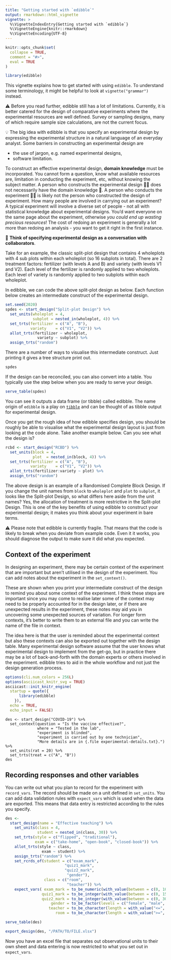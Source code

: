 ```yaml
---
title: "Getting started with `edibble`"
output: rmarkdown::html_vignette
vignette: >
  %\VignetteIndexEntry{Getting started with `edibble`}
  %\VignetteEngine{knitr::rmarkdown}
  %\VignetteEncoding{UTF-8}
---
```


```r
knitr::opts_chunk$set(
  collapse = TRUE,
  comment = "#>",
  eval = TRUE
)
```

```r
library(edibble)
```

This vignette explains how to get started with using `edibble`. To understand some terminology, it might be helpful to look at `vignette("grammar")` instead. 

⚠️ Before you read further, edibble still has a lot of limitations. Currently, it is better catered for the design of comparative experiments where the experimental resources are well defined. Survey or sampling designs, many of which require sample size calculations, are not the current focus.

💡 The big idea with edibble is that you specify an experimental design by expressing the experimental structure in a natural language of an everyday analyst. Some barriers in constructing an experimental design are

* the use of jargon, e.g. named experimental designs,
* software limitation.

To construct an effective experimental design, **domain knowledge** must be incorporated. You cannot form a question, know what available resources are, limitation in conducting the experiment, etc, without knowing the subject matter. A person who constructs the experimental design 👩‍💻 does not necessarily have the domain knowledge 👵. A person who conducts the experiment 👩‍🔬 is likely not the person who constructed the design of experiment. How many people are involved in carrying out an experiment? A typical experiment will involve a diverse set of people - not all with statistical knowledge about experimental designs. You'd want everyone on the same page about the experiment, otherwise *you could end up wasting precious resources*! The cost of redoing an experiment is generally a lot more than redoing an analysis - you want to get it right in the first instance.

💬 **Think of specifying experimental design as a conversation with collaborators**.

Take for an example, the classic split-plot design that contains 4 wholeplots with 4 sub plots within each wholeplot (so 16 subplots in total). There are 2 treatment factors: fertilizer (with levels A and B) and variety (with levels V1 and V2). Each level of the fertilizer is randomly applied to two wholeplots. Each level of variety is randomly applied to two subplots within each wholeplot. 

In edibble, we can code the above split-plot design as below. Each function below creates an intermediate construct of the experimental design.


```r
set.seed(2020) 
spdes <- start_design("Split-plot Design") %>% 
  set_units(wholeplot = 4,
            subplot = nested_in(wholeplot, 4)) %>% 
  set_trts(fertilizer = c("A", "B"),
           variety    = c("V1", "V2")) %>% 
  allot_trts(fertilizer ~ wholeplot, 
              variety ~ subplot) %>% 
  assign_trts("random")
```
There are a number of ways to visualise this intermediate construct. Just printing it gives a tree structure print out.

```r
spdes
```


If the design can be reconciled, you can also convert into a table. You typically use the step below when you are ready to serve your design.

```r
serve_table(spdes)
```

You can see it outputs a data frame (or tibble) called edibble. The name origin of `edibble` is a play on [`tibble`](https://tibble.tidyverse.org/) and can be thought of as tibble output for experimental design.


Once you get the rough idea of how edibble specifies design, you should be roughly be able to visualise what the experimental design layout is just from looking at the code alone. Take another example below. Can you see what the design is?

```r
rcbd <- start_design("RCBD") %>% 
  set_units(block = 4,
            plot  = nested_in(block, 4)) %>% 
  set_trts(fertilizer = c("A", "B"),
           variety    = c("V1", "V2")) %>% 
  allot_trts(fertilizer:variety ~ plot) %>% 
  assign_trts("random")
```

The above design is an example of a Randomised Complete Block Design. If you change the unit names from `block` to `wholeplot` and `plot` to `subplot`, it looks like the Split-plot Design, so what differs here aside from the unit names? Yes, the allocation of treatment is more restrictive in the Split-plot Design. This is one of the key benefits of using edibble to construct your experimental design; it makes you think about your experiment in bare terms.



⚠️ Please note that edibble is currently fragile. That means that the code is likely to break when you deviate from example code. Even it it works, you should diagnose the output to make sure it did what you expected.



## Context of the experiment

In designing an experiment, there may be certain context of the experiment that are important but aren't utilised in the design of the experiment. You can add notes about the experiment in the `set_context()`. 

These are shown when you print your intermediate construct of the design to remind you about some context of the experiment. I think these steps are important since you may come to realise later some of the context may need to be properly accounted for in the design later, or if there are unexpected results in the experiment, these notes may aid you in uncovering some unexpected sources of variation. For longer form contexts, it's better to write them to an external file and you can write the name of the file in context.

The idea here is that the user is reminded about the experimental context but also these contexts can also be exported out together with the design table. Many experimental design software assume that the user knows what experimental design to implement from the get-go, but in practice there may be a lot of back-and-forth with the domain experts or others involved in the experiment. edibble tries to aid in the whole workflow and not just the design generation process.

```r
options(cli.num_colors = 256L)
options(asciicast_knitr_svg = TRUE)
asciicast::init_knitr_engine(
  startup = quote({
      library(edibble)
    }),
  echo = TRUE,
  echo_input = FALSE)
```

```asciicast
des <- start_design("COVID-19") %>%
  set_context(question = "Is the vaccine effective?",
              where = "Tested in the lab",
              "experiment is blinded",
              "experiment is carried out by one technician",
              "More details are in {.file experimental-details.txt}.") %>% 
  set_units(rat = 20) %>% 
  set_trts(treat = c("A", "B")) 
des
```


## Recording responses and other variables

You can write out what you plan to record for the experiment with `record_vars`. The record should be made on a unit defined in `set_units`. You can add data validation rules 
with `expect_vars` which is used when the data are exported. This means that data entry is restricted according to the rules you specify.

```r
des <-
  start_design(name = "Effective teaching") %>%
    set_units(class = 4,
              student = nested_in(class, 30)) %>%
    set_trts(style = c("flipped", "traditional"),
             exam = c("take-home", "open-book", "closed-book")) %>%
    allot_trts(style ~ class,
                exam ~ student) %>%
    assign_trts("random") %>%
    set_rcrds_of(student = c("exam_mark",
                          "quiz1_mark",
                          "quiz2_mark",
                           "gender"),
                 class = c("room",
                           "teacher")) %>%
    expect_vars( exam_mark = to_be_numeric(with_value(between = c(0, 100))),
                quiz1_mark = to_be_integer(with_value(between = c(0, 15))),
                quiz2_mark = to_be_integer(with_value(between = c(0, 30))),
                    gender = to_be_factor(levels = c("female", "male", "non-binary")),
                   teacher = to_be_character(length = with_value("<=", 100)),
                      room = to_be_character(length = with_value(">=", 1)))

serve_table(des)
```

```r
export_design(des, "/PATH/TO/FILE.xlsx")
```

Now you have an excel file that separates out observational units to their 
own sheet and data entering is now restricted to what you set out in `expect_vars`. 
